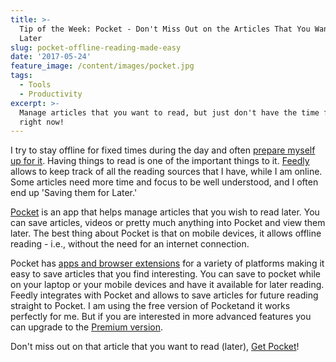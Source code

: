 ```yaml
---
title: >-
  Tip of the Week: Pocket - Don't Miss Out on the Articles That You Want to Read
  Later
slug: pocket-offline-reading-made-easy
date: '2017-05-24'
feature_image: /content/images/pocket.jpg
tags:
  - Tools
  - Productivity
excerpt: >-
  Manage articles that you want to read, but just don't have the time for it
  right now!
---
```

<ImageCard src="/content/images/pocket.jpg" alt="Pocket" />

I try to stay offline for fixed times during the day and often [prepare myself up for it](/blog/staying-productive-offline/). Having things to read is one of the important things to it. [Feedly](/blog/feedly-one-stop-reading-place/) allows to keep track of all the reading sources that I have, while I am online. Some articles need more time and focus to be well understood, and I often end up 'Saving them for Later.'

[Pocket](https://getpocket.com) is an app that helps manage articles that you wish to read later. You can save articles, videos or pretty much anything into Pocket and view them later. The best thing about Pocket is that on mobile devices, it allows offline reading - i.e., without the need for an internet connection.

Pocket has [apps and browser extensions](https://getpocket.com/add/?ep=1) for a variety of platforms making it easy to save articles that you find interesting. You can save to pocket while on your laptop or your mobile devices and have it available for later reading. Feedly integrates with Pocket and allows to save articles for future reading straight to Pocket. I am using the free version of Pocketand it works perfectly for me. But if you are interested in more advanced features you can upgrade to the [Premium version](https://getpocket.com/premium?ep=1).

Don't miss out on that article that you want to read (later), [Get Pocket](https://getpocket.com)!
